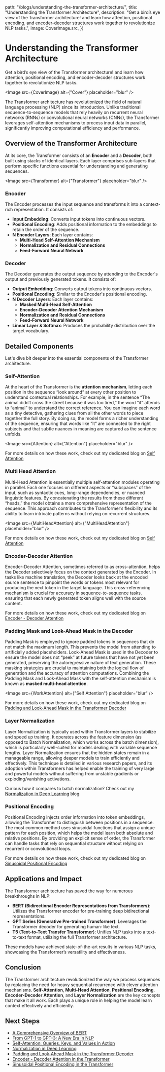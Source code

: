 

  path: "/blogs/understanding-the-transformer-architecture/",
  title: "Understanding the Transformer Architecture",
  description:
    "Get a bird’s eye view of the Transformer architecture! and learn how attention, positional encoding, and encoder-decoder structures work together to revolutionize NLP tasks.",
  image: CoverImage.src,
})

# Understanding the Transformer Architecture

<span className="text-base leading-snug text-neutral-500">
  Get a bird’s eye view of the Transformer architecture! and learn how
  attention, positional encoding, and encoder-decoder structures work together
  to revolutionize NLP tasks.
</span>

<Image src={CoverImage} alt={"Cover"} placeholder="blur" />

The Transformer architecture has revolutionized the field of natural language processing (NLP) since its introduction. Unlike traditional sequence-to-sequence models that rely heavily on recurrent neural networks (RNNs) or convolutional neural networks (CNNs), the Transformer leverages self-attention mechanisms to process input data in parallel, significantly improving computational efficiency and performance.

## Overview of the Transformer Architecture

At its core, the Transformer consists of an **Encoder** and a **Decoder**, both built using stacks of identical layers. Each layer comprises sub-layers that perform specific functions essential for understanding and generating sequences.

<Image src={Transformer} alt={"Transformer"} placeholder="blur" />

### Encoder

The Encoder processes the input sequence and transforms it into a context-rich representation. It consists of:

- **Input Embedding**: Converts input tokens into continuous vectors.
- **Positional Encoding**: Adds positional information to the embeddings to retain the order of the sequence.
- **N Encoder Layers**: Each layer contains:
  - **Multi-Head Self-Attention Mechanism**
  - **Normalization and Residual Connections**
  - **Feed-Forward Neural Network**

### Decoder

The Decoder generates the output sequence by attending to the Encoder's output and previously generated tokens. It consists of:

- **Output Embedding**: Converts output tokens into continuous vectors.
- **Positional Encoding**: Similar to the Encoder's positional encoding.
- **N Decoder Layers**: Each layer contains:
  - **Masked Multi-Head Self-Attention**
  - **Encoder-Decoder Attention Mechanism**
  - **Normalization and Residual Connections**
  - **Feed-Forward Neural Network**
- **Linear Layer & Softmax**: Produces the probability distribution over the target vocabulary.

## Detailed Components

Let's dive bit deeper into the essential components of the Transformer architecture.

### Self-Attention

At the heart of the Transformer is the **attention mechanism**, letting each position in the sequence “look around” at every other position to understand contextual relationships. For example, in the sentence “The animal didn’t cross the street because it was too tired,” the word “it” attends to “animal” to understand the correct reference. You can imagine each word as a tiny detective, gathering clues from all the other words to piece together the full story. By doing so, the model forms a richer understanding of the sequence, ensuring that words like “it” are connected to the right subjects and that subtle nuances in meaning are captured as the sentence unfolds.

<Image src={Attention} alt={"Attention"} placeholder="blur" />

For more details on how these work, check out my dedicated blog on [Self Attention](/blogs/self-attention)

### Multi Head Attention

Multi-Head Attention is essentially multiple self-attention modules operating in parallel. Each one focuses on different aspects or “subspaces” of the input, such as syntactic cues, long-range dependencies, or nuanced linguistic features. By concatenating the results from these different “heads,” the model obtains a more comprehensive representation of the sequence. This approach contributes to the Transformer’s flexibility and its ability to learn intricate patterns without relying on recurrent structures.

<Image src={MultiHeadAttention} alt={"MultiHeadAttention"} placeholder="blur" />

For more details on how these work, check out my dedicated blog on [Self Attention](/blogs/self-attention)

### Encoder-Decoder Attention

Encoder-Decoder Attention, sometimes referred to as cross-attention, helps the Decoder selectively focus on the context generated by the Encoder. In tasks like machine translation, the Decoder looks back at the encoded source sentence to pinpoint the words or tokens most relevant for producing the next token in the target language. This cross-referencing mechanism is crucial for accuracy in sequence-to-sequence tasks, ensuring that each newly generated token aligns well with the source content.

For more details on how these work, check out my dedicated blog on [Encoder - Decoder Attention](/blogs/encoder-decoder-attention-in-the-transformer)

### Padding Mask and Look-Ahead Mask in the Decoder

Padding Mask is employed to ignore padded tokens in sequences that do not match the maximum length. This prevents the model from attending to artificially added placeholders. Look-Ahead Mask is used in the Decoder to ensure the model does not “peek” at future tokens that have not yet been generated, preserving the autoregressive nature of text generation. These masking strategies are crucial to maintaining both the logical flow of generation and the accuracy of attention computations. Combining the Padding Mask and Look-Ahead Mask with the self-attention mechanism is known as **masked multi-head attention**.

<Image src={WorkAttention} alt={"Self Attention"} placeholder="blur" />

For more details on how these work, check out my dedicated blog on [Padding and Look-Ahead Mask in the Transformer Decoder](/blogs/understanding-padding-and-look-ahead-mask-in-the-transformer-decoder)

### Layer Normalization

Layer Normalization is typically used within Transformer layers to stabilize and speed up training. It operates across the feature dimension (as opposed to Batch Normalization, which works across the batch dimension), which is particularly well-suited for models dealing with variable sequence lengths. Layer Normalization ensures that the hidden states remain in a manageable range, allowing deeper models to train efficiently and effectively. This technique is detailed in various research papers, and its adoption within Transformers has helped enable the training of very large and powerful models without suffering from unstable gradients or exploding/vanishing activations.

Curious how it compares to batch normalization? Check out my [Normalization in Deep Learning](/blogs/normalization-in-deep-learning) blog

### Positional Encoding

Positional Encoding injects order information into token embeddings, allowing the Transformer to distinguish between positions in a sequence. The most common method uses sinusoidal functions that assign a unique pattern for each position, which helps the model learn both absolute and relative positions. By providing an explicit sense of order, the Transformer can handle tasks that rely on sequential structure without relying on recurrent or convolutional loops.

For more details on how these work, check out my dedicated blog on [Sinusoidal Positional Encoding](/blogs/sinusoidal-positional-encoding-in-the-transformer)

## Applications and Impact

The Transformer architecture has paved the way for numerous breakthroughs in NLP:

- **BERT (Bidirectional Encoder Representations from Transformers)**: Utilizes the Transformer encoder for pre-training deep bidirectional representations.
- **GPT Series (Generative Pre-trained Transformer)**: Leverages the Transformer decoder for generating human-like text.
- **T5 (Text-to-Text Transfer Transformer)**: Unifies NLP tasks into a text-to-text format, utilizing the full Transformer architecture.

These models have achieved state-of-the-art results in various NLP tasks, showcasing the Transformer’s versatility and effectiveness.

## Conclusion

The Transformer architecture revolutionized the way we process sequences by replacing the need for heavy sequential recurrence with clever attention mechanisms. **Self-Attention**, **Multi-Head Attention**, **Positional Encoding**, **Encoder-Decoder Attention**, and **Layer Normalization** are the key concepts that make it all work. Each plays a unique role in helping the model learn context effectively and efficiently.

## Next Steps

- [A Comprehensive Overview of BERT](/blogs/a-comprehensive-overview-of-bert)
- [From GPT-1 to GPT-3: A New Era in NLP](/blogs/from-gpt-1-to-gpt-3-a-new-era-in-nlp)
- [Self-Attention: Queries, Keys, and Values in Action](/blogs/self-attention)
- [Normalization in Deep Learning](/blogs/normalization-in-deep-learning)
- [Padding and Look-Ahead Mask in the Transformer Decoder](/blogs/understanding-padding-and-look-ahead-mask-in-the-transformer-decoder)
- [Encoder - Decoder Attention in the Transformer](/blogs/encoder-decoder-attention-in-the-transformer)
- [Sinusoidal Positional Encoding in the Transformer](/blogs/sinusoidal-positional-encoding-in-the-transformer)
